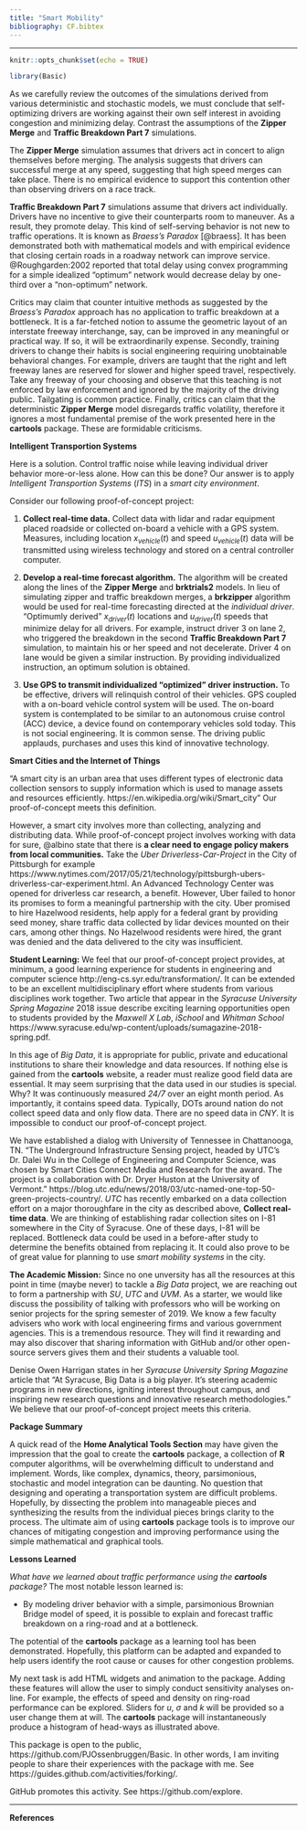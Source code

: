 ```yaml
---
title: "Smart Mobility"
bibliography: CF.bibtex
---
```


***

```r
knitr::opts_chunk$set(echo = TRUE)
```


```r
library(Basic)
```




As we carefully review the outcomes of the simulations derived from various deterministic and stochastic models, we must conclude that self-optimizing drivers are working against their own self interest in avoiding congestion and minimizing delay. Contrast the assumptions of the __Zipper Merge__ and __Traffic Breakdown Part 7__ simulations. 

The __Zipper Merge__ simulation assumes that drivers act in concert to align themselves before merging. The analysis suggests that drivers can successful merge at any speed, suggesting that high speed merges can take place.  There is no empirical evidence to support this contention other than observing drivers on a  race track.

__Traffic Breakdown Part 7__ simulations assume that drivers act individually. Drivers have no incentive to give their counterparts room to maneuver. As a result, they promote delay. This kind of self-serving behavior is not new to traffic operations. It is known as _Braess's Paradox_ [@braess]. It has been demonstrated both with mathematical models and with empirical evidence that closing certain roads in a roadway network can improve service.    @Roughgarden:2002 reported that total delay using convex programming for a simple idealized "optimum" network would decrease delay by one-third over a "non-optimum" network. 

Critics may claim that counter intuitive methods as suggested by the _Braess's Paradox_ approach has  no application to traffic breakdown at a bottleneck.  It is a far-fetched notion to assume the geometric layout of an interstate freeway interchange, say,  can be improved in any meaningful or practical way. If so, it will be  extraordinarily expense.  Secondly, training drivers to change their habits is social engineering  requiring unobtainable behavioral changes. For example, drivers are taught that the right and left freeway lanes are reserved for slower and higher speed travel, respectively. Take any freeway of your choosing and  observe that this teaching is not enforced by law enforcement and  ignored by the majority of the driving public. Tailgating is common practice. Finally, critics can claim that the deterministic  __Zipper Merge__ model disregards traffic volatility, therefore it ignores a most fundamental premise of the work presented here in the __cartools__ package. These are formidable criticisms. 

__Intelligent Transportion Systems__ 

Here is a solution. Control traffic noise while leaving  individual driver  behavior more-or-less alone. How can this be done? Our answer is  to apply  _Intelligent Transportion Systems_ (_ITS_) in a _smart city environment_. 

Consider our following  proof-of-concept project:

1. __Collect real-time data.__ Collect data  with lidar and radar equipment placed roadside or collected on-board a vehicle with a GPS system. Measures, including location $x_{vehicle}(t)$ and speed $u_{vehicle}(t)$  data will be transmitted using wireless technology and stored on a central controller computer.

2. __Develop a  real-time forecast algorithm.__ The algorithm will be created along the lines of the __Zipper Merge__ and __brktrials2__ models. In lieu of simulating zipper and traffic breakdown merges, a __brkzipper__ algorithm would be used for real-time forecasting directed at the _individual driver_. "Optimumly derived" ${x}_{driver}(t)$ locations and  ${u}_{driver}(t)$ speeds that minimize delay for all drivers. For example, instruct driver 3 on lane 2, who triggered the breakdown in the second __Traffic Breakdown Part 7__ simulation, to maintain his or her speed and not decelerate. Driver 4 on lane would be given a similar instruction. By providing individualized instruction, an optimum solution is obtained.

3. __Use  GPS to transmit individualized "optimized" driver instruction.__ To be effective, drivers will relinquish control of their vehicles. GPS coupled with a on-board vehicle control system will be used. The on-board system is contemplated to be similar to  an autonomous cruise control (ACC) device, a device found on contemporary vehicles sold today. This is not social engineering. It is common sense. The driving public applauds, purchases and uses this kind of  innovative technology.

__Smart Cities and the Internet of Things__

"A smart city is an urban area that uses different types of electronic data collection sensors to supply information which is used to manage assets and resources efficiently. https://en.wikipedia.org/wiki/Smart_city" Our proof-of-concept meets this definition. 

However, a smart city involves more than collecting, analyzing and distributing data. While proof-of-concept project involves working with data for sure, @albino state that there is  __a  clear need to engage policy makers from local communities.__ Take the _Uber Driverless-Car-Project_ in the City of Pittsburgh for example https://www.nytimes.com/2017/05/21/technology/pittsburgh-ubers-driverless-car-experiment.html. An Advanced Technology Center was opened for driverless car research, a benefit. However,  Uber failed to honor its promises to form a meaningful partnership with the city.  Uber promised to hire Hazelwood residents, help apply for a federal grant by providing seed money, share traffic data collected by lidar devices mounted on their cars, among other things. No Hazelwood residents were hired, the grant was denied and the data delivered to the city was insufficient.

__Student Learning:__ We feel that our proof-of-concept project provides, at minimum, a good learning experience for students in engineering and computer science http://eng-cs.syr.edu/transformation/. It can be extended to be an excellent multidisciplinary effort where students from various disciplines work together. Two article that appear in the _Syracuse University Spring Magazine_ 2018 issue describe exciting learning opportunities open to students provided by the _Maxwell X Lab_, _iSchool_ and _Whitman School_ https://www.syracuse.edu/wp-content/uploads/sumagazine-2018-spring.pdf. 

In this age of _Big Data_, it is appropriate for public, private and educational institutions to share their knowledge and data resources. If nothing else is gained from the  __cartools__  website, a reader must realize good field data are essential. It may seem surprising that the data used in our studies is special. Why? It was continuously measured _24/7_ over an eight month period. As importantly, it contains speed data. Typically, DOTs around nation do not collect speed data and only  flow data. There are no speed data in _CNY_.  It is impossible to conduct our proof-of-concept project. 

We have established a dialog with University of Tennessee in Chattanooga, TN. "The Underground Infrastructure Sensing project, headed by UTC’s Dr. Dalei Wu in the College of Engineering and Computer Science, was chosen by Smart Cities Connect Media and Research for the award. The project is a collaboration with Dr. Dryer Huston at the University of Vermont." https://blog.utc.edu/news/2018/03/utc-named-one-top-50-green-projects-country/. _UTC_ has recently embarked on a data collection effort on a major thoroughfare in the city as described above, __Collect real-time data__. We are thinking of establishing radar collection sites on I-81 somewhere in the City of Syracuse. One of these days, I-81 will be replaced. Bottleneck data could be used in a before-after study to determine the benefits obtained from replacing it. It could also prove to be of great value for planning to use _smart mobility systems_ in the city. 

__The Academic Mission:__ Since no one unversity has all the resources at this point in time (maybe never) to tackle a _Big Data_ project, we are reaching out to form a partnership with _SU_, _UTC_ and _UVM_. As a starter, we would like discuss the possibility of talking with professors who will be working on senior projects for the spring semester of 2019. We know a few faculty advisers who work with local engineering firms and various government agencies. This is a tremendous resource.  They will find it rewarding and may also discover that sharing information with GitHub and/or other open-source servers gives   them and their    students  a valuable tool.

Denise Owen Harrigan states in her _Syracuse University Spring Magazine_ article that "At Syracuse, Big Data is a big player. It’s steering academic programs in new directions, igniting interest throughout campus, and inspiring new research questions and innovative research methodologies." We believe that our proof-of-concept project meets this criteria.

__Package Summary__ 

A quick read of the __Home Analytical Tools Section__ may have given the impression that the goal to create the __cartools__ package, a collection of __R__ computer algorithms, will be overwhelming difficult to understand and implement. Words, like complex, dynamics, theory, parsimonious, stochastic and model integration can be daunting. No question that designing and operating a transportation system are difficult problems. Hopefully, by dissecting the problem into manageable pieces and synthesizing the  results from the individual pieces brings clarity to the process. The ultimate aim of using __cartools__ package tools is to improve our chances of mitigating congestion and improving performance using the simple mathematical and graphical tools. 


__Lessons Learned__

_What have we learned about traffic performance using the __cartools__ package?_ The most notable lesson learned is:

* By modeling driver behavior with a simple, parsimonious  Brownian Bridge model of speed, it is possible to explain and forecast  traffic  breakdown on a ring-road and at a bottleneck.  

The potential of the __cartools__ package as a learning tool has been demonstrated. Hopefully, this platform can be adapted and expanded to help users  identify the root cause or causes for other congestion problems. 

My next task is add HTML widgets and animation  to the package. Adding these features will allow the user to simply conduct sensitivity analyses on-line. For example, the effects of speed  and density on ring-road performance can be explored. Sliders for $u$, $\sigma$ and $k$ will be provided so a user change them at will. The __cartools__ package will instantaneously produce a histogram of head-ways as illustrated above.

This package is open to the public, https://github.com/PJOssenbruggen/Basic. In other words, I am inviting people to share their experiences with the package with me. See https://guides.github.com/activities/forking/. 

GitHub promotes this activity. See https://github.com/explore. 


*** 
__References__
